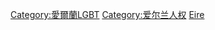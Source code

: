 [[Category:愛爾蘭LGBT|Category:愛爾蘭LGBT]]
[[Category:爱尔兰人权|Category:爱尔兰人权]]
[[Category:欧洲各国LGBT权益|Eire]]